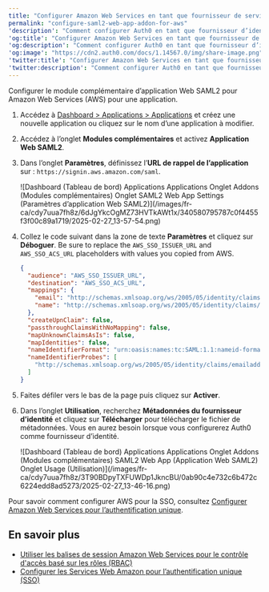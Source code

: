 ```yaml
---
title: "Configurer Amazon Web Services en tant que fournisseur de services SAML"
permalink: "configure-saml2-web-app-addon-for-aws"
'description': "Comment configurer Auth0 en tant que fournisseur d’identité à l’aide du module complémentaire d’application Web SAML2 pour Amazon Web Services (AWS)."
'og:title': "Configurer Amazon Web Services en tant que fournisseur de services SAML"
'og:description': "Comment configurer Auth0 en tant que fournisseur d’identité à l’aide du module complémentaire d’application Web SAML2 pour Amazon Web Services (AWS)."
'og:image': "https://cdn2.auth0.com/docs/1.14567.0/img/share-image.png"
'twitter:title': "Configurer Amazon Web Services en tant que fournisseur de services SAML"
'twitter:description': "Comment configurer Auth0 en tant que fournisseur d’identité à l’aide du module complémentaire d’application Web SAML2 pour Amazon Web Services (AWS)."
---
```


Configurer le module complémentaire d’application Web SAML2 pour Amazon Web Services (AWS) pour une application.

1. Accédez à [Dashboard > Applications > Applications](https://manage.auth0.com/#/applications) et créez une nouvelle application ou cliquez sur le nom d’une application à modifier.
2. Accédez à l’onglet **Modules complémentaires** et activez **Application Web SAML2**.
3. Dans l’onglet **Paramètres**, définissez l’**URL de rappel de l’application** sur : `https://signin.aws.amazon.com/saml`.

   <Frame>![Dashboard (Tableau de bord) Applications Applications Onglet Addons (Modules complémentaires) Onglet SAML2 Web App Settings (Paramètres d’application Web SAML2)](/images/fr-ca/cdy7uua7fh8z/6dJgYkcOgMZ73HVTkAWt1x/340580795787c0f4455f3f00c89a1719/2025-02-27_13-57-54.png)</Frame>

4. Collez le code suivant dans la zone de texte **Paramètres** et cliquez sur **Déboguer**. Be sure to replace the `AWS_SSO_ISSUER_URL` and `AWS_SSO_ACS_URL` placeholders with values you copied from AWS.

   ```json lines
   {
     "audience": "AWS_SSO_ISSUER_URL",
     "destination": "AWS_SSO_ACS_URL",
     "mappings": {
       "email": "http://schemas.xmlsoap.org/ws/2005/05/identity/claims/emailaddress",
       "name": "http://schemas.xmlsoap.org/ws/2005/05/identity/claims/name"
     },
     "createUpnClaim": false,
     "passthroughClaimsWithNoMapping": false,
     "mapUnknownClaimsAsIs": false,
     "mapIdentities": false,
     "nameIdentifierFormat": "urn:oasis:names:tc:SAML:1.1:nameid-format:emailAddress",
     "nameIdentifierProbes": [
       "http://schemas.xmlsoap.org/ws/2005/05/identity/claims/emailaddress"
     ]
   }
   ```

   

   
5. Faites défiler vers le bas de la page puis cliquez sur **Activer**.
6. Dans l’onglet **Utilisation**, recherchez **Métadonnées du fournisseur d’identité** et cliquez sur **Télécharger** pour télécharger le fichier de métadonnées. Vous en aurez besoin lorsque vous configurerez Auth0 comme fournisseur d’identité.

   <Frame>![Dashboard (Tableau de bord) Applications Applications Onglet Addons (Modules complémentaires) SAML2 Web App (Application Web SAML2) Onglet Usage (Utilisation)](/images/fr-ca/cdy7uua7fh8z/3T90BDpyTXFUWDp1JkncBU/0ab90c4e732c6b472c6224edd8ad5273/2025-02-27_13-46-16.png)</Frame>

Pour savoir comment configurer AWS pour la <Tooltip href="/docs/fr-ca/glossary?term=single-sign-on" tip="Authentification unique (SSO)
Service qui, après qu’un utilisateur se soit connecté à une application, le connecte automatiquement à d’autres applications." cta="Voir le glossaire">SSO</Tooltip>, consultez [Configurer Amazon Web Services pour l’authentification unique](/docs/fr-ca/customize/integrations/aws/configure-amazon-web-services-for-sso).

## En savoir plus

* [Utiliser les balises de session Amazon Web Services pour le contrôle d'accès basé sur les rôles (RBAC)](/docs/fr-ca/customize/integrations/aws/session-tags)
* [Configurer les Services Web Amazon pour l’authentification unique (SSO)](/docs/fr-ca/customize/integrations/aws/configure-amazon-web-services-for-sso)